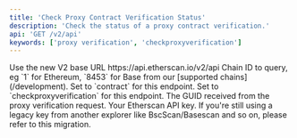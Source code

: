 ```yaml
---
title: 'Check Proxy Contract Verification Status'
description: 'Check the status of a proxy contract verification.'
api: 'GET /v2/api'
keywords: ['proxy verification', 'checkproxyverification']
---
```



<CreditChip description="Checks the status of a proxy contract verification" />

  <ParamField path="v2" type="string" default="v2">
    Use the new V2 base URL https://api.etherscan.io/v2/api
  </ParamField>
  <ParamField query="chainid" type="string" default="1">
    Chain ID to query, eg `1` for Ethereum, `8453` for Base from our [supported chains](/development).
  </ParamField>
  <ParamField query="module" type="string" default="contract">
    Set to `contract` for this endpoint.
  </ParamField>
  <ParamField query="action" type="string" default="checkproxyverification">
    Set to `checkproxyverification` for this endpoint.
  </ParamField>
  <ParamField query="guid" type="string" default="gwgrrnfy56zf6vc1fljuejwg6pelnc5yns6fg6y2i6zfpgzquz">
    The GUID received from the proxy verification request.
  </ParamField>
  <ParamField query="apikey" type="string">
    Your Etherscan API key. If you're still using a legacy key from another explorer like BscScan/Basescan and so on, please refer to this migration.
  </ParamField>
